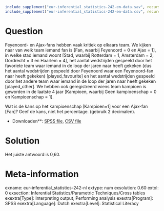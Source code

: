 ```r
include_supplement("eur-inferential_statistics-242-en-data.sav", recursive = TRUE)
include_supplement("eur-inferential_statistics-242-en-data.csv", recursive = TRUE)
```
Question
========
Feyenoord- en Ajax-fans hebben vaak kritiek op elkaars team. We kijken naar van welk team iemand fan is [Fan, waarbij Feyenoord = 0 en Ajax = 1], in welke stad iemand woont [Stad, waarbij Rotterdam = 1, Amsterdam = 2, Dordrecht = 3 en Haarlem = 4], het aantal wedstrijden gespeeld door het favoriete team waar iemand in de loop der jaren naar heeft gekeken (dus het aantal wedstrijden gespeeld door Feyenoord waar een Feyenoord-fan naar heeft gekeken) [played_favourite] en het aantal wedstrijden gespeeld door het andere team waar iemand in de loop der jaren naar heeft gekeken [played_other]. We hebben ook geregistreerd wiens team kampioen is geworden in de laatste 4 jaar [Kampioen, waarbij Geen kampioenschap = 0 en Kampioenschap = 1].

Wat is de kans op het kampioenschap [Kampioen=1] voor een Ajax-fan [Fan]? Geef de kans, niet het percentage. (gebruik 2 decimalen).

* Downloaden**: [SPSS file](inferential_statistics-242-en-data.sav), [CSV file](inferential_statistics-242-en-data.csv)


Solution
========
Het juiste antwoord is 0,60.

Meta-information
================
exname: eur-inferential_statistics-242-nl
extype: num
exsolution: 0.60
extol: 0
exsection: Inferential Statistics/Parametric Techniques/Cross tables
exextra[Type]: Interpreting output, Performing analysis
exextra[Program]: SPSS
exextra[Language]: Dutch
exextra[Level]: Statistical Literacy

